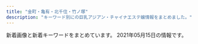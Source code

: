 ```yaml
---
title: "金町・亀有・北千住・竹ノ塚"
description: "キーワード別にの巨乳アジアン・チャイナエステ嬢情報をまとめました。"
---
```


新着画像と新着キーワードをまとめています。
2021年05月15日の情報です。

<DmmAffiliateIns />
<KeywordTable
  shops={
    [
    {
        "station": "JR\u91d1\u753a\u99c5\u5317\u53e3",
        "img_links": [
            "http://spring.est888.com/css/nav/nav-006.png",
            "http://spring.est888.com/css/staff/staff010.png",
            "http://spring.est888.com/css/staff/staff0005-b.png",
            "http://spring.est888.com/css/staff/staff012-a.png",
            "http://spring.est888.com/css/top001.png",
            "http://spring.est888.com/css/nav/nav-002.png",
            "http://spring.est888.com/css/staff/staff11-b.png",
            "http://spring.est888.com/css/staff/staff0005.png",
            "http://spring.est888.com/css/staff/staff012-b.png",
            "http://spring.est888.com/css/staff/staff14.png",
            "http://spring.est888.com/css/staff/staff14-b.png",
            "http://spring.est888.com/css/staff/staff010-a.png",
            "http://spring.est888.com/css/staff/staff004-b.png",
            "http://spring.est888.com/css/staff/staff0005-a.png",
            "http://spring.est888.com/css/staff/staff001-b.png",
            "http://spring.est888.com/css/staff/staff001-a.png",
            "http://spring.est888.com/css/staff/staff13.png",
            "http://spring.est888.com/css/nav/nav-003.png",
            "http://spring.est888.com/css/staff/staff17-b.png",
            "http://spring.est888.com/css/staff/staff001.png",
            "http://spring.est888.com/css/staff/staff14-a.png",
            "http://spring.est888.com/css/nav/nav-001.png",
            "http://spring.est888.com/css/staff/staff004.png",
            "http://spring.est888.com/css/staff/staff11-a.png",
            "http://spring.est888.com/css/staff/staff11.png",
            "http://spring.est888.com/css/staff/staff16-b.png",
            "http://spring.est888.com/css/staff/staff17.png",
            "http://spring.est888.com/css/staff/staff13-a.png",
            "http://spring.est888.com/css/staff/staff004-a.png",
            "http://spring.est888.com/css/nav/nav-005.png",
            "http://spring.est888.com/css/nav/nav-004.png",
            "http://spring.est888.com/css/tel.png",
            "http://spring.est888.com/css/top0000000003.jpg",
            "http://spring.est888.com/css/staff/staff16.png",
            "http://spring.est888.com/css/staff/staff012.png",
            "http://spring.est888.com/css/staff/staff16-a.png",
            "http://spring.est888.com/css/staff/staff0010-b.png",
            "http://spring.est888.com/css/staff/staff17-a.png"
        ],
        "keywords": {
            "D": 3,
            "85": 2,
            "84": 1,
            "C": 3,
            "E": 1,
            "91": 1,
            "90": 5,
            "89": 1
        },
        "url": "http://spring.est888.com/",
        "name": "Spring \uff5e\u30b9\u30d7\u30ea\u30f3\u30b0\uff5e"
    },
    {
        "station": "\u7dbe\u702c\u99c5\u897f\u53e3",
        "keywords": {},
        "img_links": [
            "http://e-luxury.work/img/kayo2.jpg",
            "http://e-luxury.work/img/mina1.jpg",
            "http://e-luxury.work/images/3.jpg",
            "http://e-luxury.work/img/kayo1.jpg",
            "http://e-luxury.work/images/b1.jpg",
            "http://e-luxury.work/images/4.jpg",
            "http://e-luxury.work/images/1.jpg",
            "http://e-luxury.work/images/sys.jpg",
            "http://e-luxury.work/img/momoka1.jpg",
            "http://e-luxury.work/images/int2.jpg",
            "http://e-luxury.work/images/2.jpg",
            "http://e-luxury.work/images/head.jpg",
            "http://e-luxury.work/images/ta.jpg",
            "http://e-luxury.work/images/staff_t.jpg",
            "http://e-luxury.work/img/yuki1.jpg",
            "http://e-luxury.work/images/7.jpg",
            "http://e-luxury.work/images/interior_t.jpg",
            "http://e-luxury.work/images/tt.jpg",
            "http://e-luxury.work/images/int1.jpg",
            "http://e-luxury.work/images/mobile.jpg",
            "http://e-luxury.work/images/news.jpg",
            "http://e-luxury.work/images/5.jpg",
            "http://e-luxury.work/img/mimi1.jpg",
            "http://e-luxury.work/img/eri1.jpg",
            "http://e-luxury.work/images/6.jpg",
            "http://e-luxury.work/images/tel.jpg",
            "http://e-luxury.work/img/minami1.jpg"
        ],
        "url": "http://e-luxury.work/",
        "name": "Angel"
    },
    {
        "url": "http://massage-esthe.red/",
        "keywords": {
            "86": 32,
            "D": 20,
            "C": 2
        },
        "station": "JR\u4e80\u6709\u99c5\u5317\u53e3",
        "img_links": [
            "http://massage-esthe.red/images/staff_images/sta3.jpg",
            "http://massage-esthe.red/images/an_3_01.jpg",
            "http://massage-esthe.red/images/an_2_02.jpg",
            "http://massage-esthe.red/images/line.jpg",
            "http://massage-esthe.red/images/r4.jpg",
            "http://massage-esthe.red/images/index-2.jpg",
            "http://massage-esthe.red/images/an_1_01.jpg",
            "http://massage-esthe.red/images/r7.jpg",
            "http://massage-esthe.red/images/r3.jpg",
            "http://massage-esthe.red/images/staff_images/sta6.jpg",
            "http://massage-esthe.red/images/r6.jpg",
            "http://massage-esthe.red/images/slider/slide2.png",
            "http://massage-esthe.red/images/an_5_01.jpg",
            "http://massage-esthe.red/images/slider/slide1s.png",
            "http://massage-esthe.red/images/slider/slide4.png",
            "http://massage-esthe.red/images/qr.jpg",
            "http://massage-esthe.red/images/no.png",
            "http://massage-esthe.red/images/an_6_01.jpg",
            "http://massage-esthe.red/images/fbb.jpg",
            "http://massage-esthe.red/images/e.jpg",
            "http://massage-esthe.red/images/r5.jpg",
            "http://massage-esthe.red/images/slider/slide5.png",
            "http://massage-esthe.red/images/staff_images/sta5.jpg",
            "http://massage-esthe.red/images/staff_images/st4.jpg",
            "http://massage-esthe.red/images/staff_images/sl.png",
            "http://massage-esthe.red/images/slider/slide5s.png",
            "http://massage-esthe.red/images/an_4_01.jpg",
            "http://massage-esthe.red/images/slider/slide4s.png",
            "http://massage-esthe.red/images/staff_images/st5.jpg",
            "http://massage-esthe.red/images/staff_images/sta1.jpg",
            "http://massage-esthe.red/images/slider/slide2s.png",
            "http://massage-esthe.red/images/slider/slide3s.png",
            "http://massage-esthe.red/images/staff_images/sta9.jpg",
            "http://massage-esthe.red/images/an_4_02.jpg",
            "http://massage-esthe.red/images/staff_images/st1.jpg",
            "http://massage-esthe.red/images/staff_images/st9.jpg",
            "http://massage-esthe.red/images/staff_images/st3.jpg",
            "http://massage-esthe.red/images/staff_images/st2.jpg",
            "http://massage-esthe.red/images/staff_images/st7.jpg",
            "http://massage-esthe.red/images/slider/slide1.png",
            "http://massage-esthe.red/images/staff_images/sta2.jpg",
            "http://massage-esthe.red/images/r2.jpg",
            "http://massage-esthe.red/images/staff_images/st6.jpg",
            "http://massage-esthe.red/images/an_1_02.jpg",
            "http://massage-esthe.red/images/slider/slide3.png",
            "http://massage-esthe.red/images/index-1.jpg",
            "http://massage-esthe.red/images/staff_images/sta4.jpg",
            "http://massage-esthe.red/images/line1.jpg",
            "http://massage-esthe.red/images/an_6_02.jpg",
            "http://massage-esthe.red/images/an_5_02.jpg",
            "http://massage-esthe.red/images/staff_images/sta7.jpg",
            "http://massage-esthe.red/images/an_2_01.jpg",
            "http://massage-esthe.red/images/an_3_02.jpg"
        ],
        "name": "BODY RESORT"
    },
    {
        "station": "\u7dbe\u702c\u99c5\u6771\u53e3",
        "img_links": [
            "http://youfirstesthe.com/upload/girl/img03/img1_0016.jpg",
            "http://youfirstesthe.com/upload/girl/img03/img2_0028.jpg",
            "http://youfirstesthe.com/upload/girl/img03/img1_0028.jpg",
            "http://youfirstesthe.com/upload/girl/img02/img1_0029.jpg",
            "http://youfirstesthe.com/upload/girl/img03/img1_0026.jpg",
            "http://youfirstesthe.com/upload/girl/img03/img4_0008.jpg",
            "http://youfirstesthe.com/upload/girl/img03/img3_0003.jpg",
            "http://youfirstesthe.com/upload/girl/img03/img1_0004.jpg",
            "http://youfirstesthe.com/images/common/tel.png",
            "http://youfirstesthe.com/images/top/pickup_box.png",
            "http://youfirstesthe.com/upload/girl/img02/img1_0028.jpg",
            "http://youfirstesthe.com/upload/girl/img03/img3_0008.jpg",
            "http://youfirstesthe.com/upload/girl/img03/img2_0007.jpg",
            "http://youfirstesthe.com/upload/board/img_1555924960.jpg",
            "http://youfirstesthe.com/upload/girl/img02/img1_0003.jpg",
            "http://youfirstesthe.com/upload/girl/img03/img2_0020.jpg",
            "http://youfirstesthe.com/upload/girl/img03/img2_0019.jpg",
            "http://youfirstesthe.com/upload/girl/img03/img1_0014.jpg",
            "http://youfirstesthe.com/upload/girl/img02/img1_0027.jpg",
            "http://youfirstesthe.com/upload/girl/img03/img2_0014.jpg",
            "http://youfirstesthe.com/upload/girl/img03/img2_0029.jpg",
            "http://youfirstesthe.com/upload/girl/img02/img1_0014.jpg",
            "http://youfirstesthe.com/upload/board/img_1601452249.jpg",
            "http://youfirstesthe.com/upload/girl/img03/img1_0003.jpg",
            "http://youfirstesthe.com/upload/girl/img03/img2_0008.jpg",
            "http://youfirstesthe.com/images/common/main_txt_corona.jpg",
            "http://youfirstesthe.com/upload/girl/img03/img1_0029.jpg",
            "http://youfirstesthe.com/upload/girl/img02/img1_0004.jpg",
            "http://youfirstesthe.com/upload/girl/img02/img1_0021.jpg",
            "http://youfirstesthe.com/upload/girl/img02/img1_0020.jpg",
            "http://youfirstesthe.com/upload/girl/img03/img1_0008.jpg",
            "http://youfirstesthe.com/images/top/ranking02.png",
            "http://youfirstesthe.com/upload/girl/img03/img1_0019.jpg",
            "http://youfirstesthe.com/upload/girl/img02/img1_0007.jpg",
            "http://youfirstesthe.com/images/top/ranking01.png",
            "http://youfirstesthe.com/upload/board/img_1616074420.jpg",
            "http://youfirstesthe.com/images/top/ranking03.png",
            "http://youfirstesthe.com/upload/girl/img02/img1_0016.jpg",
            "http://youfirstesthe.com/upload/girl/img03/img1_0020.jpg",
            "http://youfirstesthe.com/upload/girl/img03/img1_0027.jpg",
            "http://youfirstesthe.com/upload/girl/img03/img2_0016.jpg",
            "http://youfirstesthe.com/upload/girl/img02/img1_0015.jpg",
            "http://youfirstesthe.com/upload/girl/img02/img1_0026.jpg",
            "http://youfirstesthe.com/upload/girl/img02/img1_0008.jpg",
            "http://youfirstesthe.com/upload/board/img_1558501433.jpg",
            "http://youfirstesthe.com/upload/girl/img03/img1_0015.jpg",
            "http://youfirstesthe.com/upload/girl/img03/img3_0020.jpg",
            "http://youfirstesthe.com/upload/girl/img03/img1_0021.jpg",
            "http://youfirstesthe.com/upload/girl/img03/img1_0007.jpg",
            "http://youfirstesthe.com/upload/girl/img03/img5_0008.jpg",
            "http://youfirstesthe.com/upload/girl/img02/img1_0019.jpg",
            "http://youfirstesthe.com/upload/board/img_1616074473.jpg",
            "http://youfirstesthe.com/images/top/news.png",
            "http://youfirstesthe.com/upload/board/img_1600470945.jpg",
            "http://youfirstesthe.com/upload/girl/img03/img2_0003.jpg",
            "http://youfirstesthe.com/upload/girl/img03/img3_0007.jpg",
            "http://youfirstesthe.com/upload/girl/img03/img4_0007.jpg",
            "http://youfirstesthe.com/images/top/list_btn.png"
        ],
        "url": "http://youfirstesthe.com/",
        "name": "You First*\u30e6\u30fc\u30d5\u30a1\u30fc\u30b9\u30c8",
        "keywords": {
            "\u30bb\u30af\u30b7\u30fc": 4,
            "G": 5
        }
    },
    {
        "url": "http://kokoroan.jps.cm/",
        "keywords": {
            "D": 3,
            "87": 1,
            "C": 11,
            "86": 2
        },
        "station": "\u7af9\u30ce\u585a\u99c5\u6771\u53e3",
        "img_links": [
            "http://kokoroan.jps.cm/photos/sites/31/2021/04/2021041913212424.jpg",
            "http://kokoroan.jps.cm/images/mobile.jpg",
            "http://kokoroan.jps.cm/images/ser1.jpg",
            "http://kokoroan.jps.cm/images/top.jpg",
            "http://kokoroan.jps.cm/images/end.jpg",
            "http://kokoroan.jps.cm/images/room1.jpg",
            "http://kokoroan.jps.cm/images/service_line.jpg",
            "http://kokoroan.jps.cm/images/girl-z2.jpg",
            "http://kokoroan.jps.cm/images/mobile2.jpg",
            "http://kokoroan.jps.cm/photos/sites/31/2021/03/2021032515025450.jpg",
            "http://kokoroan.jps.cm/images/ser2.jpg",
            "http://kokoroan.jps.cm/images/ser3.jpg",
            "http://kokoroan.jps.cm/images/girl-z1.jpg",
            "http://kokoroan.jps.cm/images/room3.jpg",
            "http://kokoroan.jps.cm/images/staff_line.jpg",
            "http://kokoroan.jps.cm/photos/sites/31/2021/03/2021032316410890.jpg",
            "http://kokoroan.jps.cm/photos/sites/31/2021/03/2021032316250291.jpg",
            "http://kokoroan.jps.cm/images/room2.jpg",
            "http://kokoroan.jps.cm/images/room4.jpg",
            "http://kokoroan.jps.cm/images/ser5.jpg",
            "http://kokoroan.jps.cm/photos/sites/31/2021/04/2021041913212572.jpg",
            "http://kokoroan.jps.cm/images/ser4.jpg",
            "http://kokoroan.jps.cm/images/bj3.jpg",
            "http://kokoroan.jps.cm/photos/sites/31/2021/03/2021032515024847.jpg"
        ],
        "name": "\u5922\u306e\u5bb6"
    },
    {
        "name": "Spring-\u30b9\u30d7\u30ea\u30f3\u30b0-",
        "station": "\u7dbe\u702c\u99c5\u897f\u53e3",
        "keywords": {
            "E": 2,
            "G": 1,
            "89": 1,
            "84": 1,
            "90": 3,
            "85": 3,
            "91": 1,
            "C": 4
        },
        "url": "http://spring02.est888.com/",
        "img_links": [
            "http://spring02.est888.com/css/tel.png",
            "http://spring02.est888.com/css/staff/staff09-a.png",
            "http://spring02.est888.com/css/staff/staff09.png",
            "http://spring02.est888.com/css/staff/staff04-a.png",
            "http://spring02.est888.com/css/staff/staff010.png",
            "http://spring02.est888.com/css/staff/staff12.png",
            "http://spring02.est888.com/css/staff/staff003-b.png",
            "http://spring02.est888.com/css/nav/nav-004.png",
            "http://spring02.est888.com/css/staff/staff11.png",
            "http://spring02.est888.com/css/staff/staff005-a.png",
            "http://spring02.est888.com/css/staff/staff01.png",
            "http://spring02.est888.com/css/staff/staff03.png",
            "http://spring02.est888.com/css/staff/staff008-b.png",
            "http://spring02.est888.com/css/staff/staff11-a.png",
            "http://spring02.est888.com/css/nav/nav-006.png",
            "http://spring02.est888.com/css/staff/staff005-b.png",
            "http://spring02.est888.com/css/staff/staff01-b.png",
            "http://spring02.est888.com/css/nav/nav-001.png",
            "http://spring02.est888.com/css/staff/staff12-a.png",
            "http://spring02.est888.com/css/top01.png",
            "http://spring02.est888.com/css/staff/staff010-b.png",
            "http://spring02.est888.com/css/staff/staff04-b.png",
            "http://spring02.est888.com/css/nav/nav-005.png",
            "http://spring02.est888.com/css/staff/staff005.png",
            "http://spring02.est888.com/css/staff/staff04.png",
            "http://spring02.est888.com/css/staff/staff01-a.png",
            "http://spring02.est888.com/css/staff/staff09-b.png",
            "http://spring02.est888.com/css/top04.png",
            "http://spring02.est888.com/css/staff/staff010-a.png",
            "http://spring02.est888.com/css/nav/nav-003.png",
            "http://spring02.est888.com/css/staff/staff03-a.png",
            "http://spring02.est888.com/css/nav/nav-002.png",
            "http://spring02.est888.com/css/staff/staff12-b.png",
            "http://spring02.est888.com/css/staff/staff11-b.png",
            "http://spring02.est888.com/css/top003.png",
            "http://spring02.est888.com/css/top02-left.png",
            "http://spring02.est888.com/css/staff/staff0008.png",
            "http://spring02.est888.com/css/osusume01.png"
        ]
    },
    {
        "url": "https://heart-peace.business.site/",
        "img_links": [],
        "station": "\u7dbe\u702c\u99c5",
        "keywords": {},
        "name": "heart Peace \uff5e\u30cf\u30fc\u30c8\u30d4\u30fc\u30b9\uff5e"
    },
    {
        "keywords": {},
        "name": "Amor-\u30a2\u30e2\u30fc\u30eb-",
        "url": "http://relax-esthe.tokyo/",
        "img_links": [
            "http://relax-esthe.tokyo/css/m-top-right03.jpg",
            "http://relax-esthe.tokyo/images/call.png",
            "http://relax-esthe.tokyo/css/staff/staff03.png",
            "http://relax-esthe.tokyo/css/staff/staff05.png",
            "http://relax-esthe.tokyo/css/top-left01.jpg",
            "http://relax-esthe.tokyo/css/m-yejiao.jpg",
            "http://relax-esthe.tokyo/css/staff/staff01.png",
            "http://relax-esthe.tokyo/css/m-top-right02.jpg",
            "http://relax-esthe.tokyo/css/staff/staff06.png",
            "http://relax-esthe.tokyo/css/staff/staff08.png",
            "http://relax-esthe.tokyo/css/staff/staff02.png",
            "http://relax-esthe.tokyo/css/staff/staff09.png",
            "http://relax-esthe.tokyo/css/m-top-right01.jpg",
            "http://relax-esthe.tokyo/css/m-left.jpg",
            "http://relax-esthe.tokyo/css/staff/staff0n.png",
            "http://relax-esthe.tokyo/css/staff/staff07.png",
            "http://relax-esthe.tokyo/css/m-top02.jpg",
            "http://relax-esthe.tokyo/css/m-right.jpg",
            "http://relax-esthe.tokyo/css/m-head1.jpg",
            "http://relax-esthe.tokyo/css/m-top-right04.jpg"
        ],
        "station": "\u6885\u5cf6\u99c5"
    },
    {
        "img_links": [],
        "url": "http://www.hi-msg.com/tulip/",
        "name": "Tulip\uff5e\u30c1\u30e5\u30fc\u30ea\u30c3\u30d7",
        "station": "JR\u5357\u5343\u4f4f\u99c5\u5357\u53e3",
        "keywords": {}
    },
    {
        "name": "\u82b1\u306e\u604b",
        "station": "\u7dbe\u702c\u99c5\u6771\u53e3",
        "keywords": {},
        "url": "http://bananokoi.ies.bz/",
        "img_links": []
    },
    {
        "keywords": {},
        "url": "http://sumirety.xyz/",
        "name": "\u5fc3",
        "station": "\u6885\u5cf6\u99c5",
        "img_links": []
    },
    {
        "name": "\u4eba\u9b5a\u59eb",
        "keywords": {
            "84": 1,
            "D": 5,
            "C": 2
        },
        "station": "\u7dbe\u702c\u99c5\u6771\u53e3",
        "url": "http://ningyo-hime.com/",
        "img_links": [
            "http://ningyo-hime.com/staffPhoto/s20200707192550.jpg",
            "http://ningyo-hime.com/staffPhoto/b20201212104914.jpg",
            "http://ningyo-hime.com/staffPhoto/s20200626161755.jpg",
            "http://ningyo-hime.com/staffPhoto/s20201230174356.jpg",
            "http://ningyo-hime.com/images/mobile.jpg",
            "http://ningyo-hime.com/staffPhoto/s20191003141511.jpg",
            "http://ningyo-hime.com/staffPhoto/s20200905132814.jpg",
            "http://ningyo-hime.com/staffPhoto/b20200905132814.jpg",
            "http://ningyo-hime.com/staffPhoto/s20201212104914.jpg",
            "http://ningyo-hime.com/uploadfiles/Image/campaignNingyoHimeCom.jpg",
            "http://ningyo-hime.com/staffPhoto/s20200630134438.jpg",
            "http://ningyo-hime.com/staffPhoto/s20201212112712.jpg",
            "http://ningyo-hime.com/images/returnBtn.png",
            "http://ningyo-hime.com/staffPhoto/b20201101082513.jpg",
            "http://ningyo-hime.com/staffPhoto/b20200630134438.jpg",
            "http://ningyo-hime.com/staffPhoto/b20200626161755.jpg",
            "http://ningyo-hime.com/images/gallery1.png",
            "http://ningyo-hime.com/js/sliderLine/slide_prev.png",
            "http://ningyo-hime.com/js/sliderLine/slide_next.png",
            "http://ningyo-hime.com/staffPhoto/b20191003141511.jpg",
            "http://ningyo-hime.com/images/slider1/01.jpg",
            "http://ningyo-hime.com/images/slider1/03.jpg",
            "http://ningyo-hime.com/staffPhoto/b20201230174356.jpg",
            "http://ningyo-hime.com/staffPhoto/s20201101082513.jpg",
            "http://ningyo-hime.com/staffPhoto/b20200707192550.jpg",
            "http://ningyo-hime.com/staffPhoto/b20201212112712.jpg"
        ]
    },
    {
        "img_links": [
            "http://esthe-aroma.xyz/images/staff.png",
            "http://esthe-aroma.xyz/images/info.png",
            "http://esthe-aroma.xyz/images/cg02.jpg",
            "http://esthe-aroma.xyz/images/friend.png",
            "http://esthe-aroma.xyz/images/blog_002.png",
            "http://esthe-aroma.xyz/images/cg01.jpg",
            "http://esthe-aroma.xyz/images/header3.png",
            "http://esthe-aroma.xyz/images/main1.jpg",
            "http://esthe-aroma.xyz/images/main-sp.jpg",
            "http://esthe-aroma.xyz/images/link.png",
            "http://esthe-aroma.xyz/images/home_002.png",
            "http://esthe-aroma.xyz/images/clear.png",
            "http://esthe-aroma.xyz/images/acc.jpg",
            "http://esthe-aroma.xyz/images/acc1.jpg",
            "http://esthe-aroma.xyz/images/home.png",
            "http://esthe-aroma.xyz/images/gallery.png",
            "http://esthe-aroma.xyz/images/esthe3.jpg",
            "http://esthe-aroma.xyz/images/esthe1.jpg",
            "http://esthe-aroma.xyz/images/esthe2.jpg"
        ],
        "url": "http://esthe-aroma.xyz/",
        "name": "\u5927\u5bb6\u65cf",
        "keywords": {
            "86": 3,
            "87": 3
        },
        "station": "\u7af9\u30ce\u585a\u99c5\u6771\u53e3"
    },
    {
        "name": "\u7f8e\u5802",
        "station": "JR\u5317\u5343\u4f4f\u99c5\u6771\u53e3",
        "img_links": [
            "http://aroma-heal.com/img/add.jpg",
            "http://aroma-heal.com/img/paypay.png",
            "http://aroma-heal.com/staff/yuki/01.jpg",
            "http://aroma-heal.com/img/tel.jpg",
            "http://aroma-heal.com/img/t-o.jpg",
            "http://aroma-heal.com/img/t-t.jpg",
            "http://aroma-heal.com/img/tit.jpg",
            "http://aroma-heal.com/img/sysetc.png",
            "http://aroma-heal.com/img/sys3.png",
            "http://aroma-heal.com/img/sys1.png",
            "http://aroma-heal.com/img/adrs.jpg",
            "http://aroma-heal.com/img/botton.jpg",
            "http://aroma-heal.com/img/cam.jpg",
            "http://aroma-heal.com/img/pic.jpg",
            "http://aroma-heal.com/staff/mimi/01.jpg",
            "http://aroma-heal.com/img/t-s.jpg",
            "http://aroma-heal.com/img/sys2.png",
            "http://aroma-heal.com/img/pc.jpg",
            "http://aroma-heal.com/img/t-a.jpg",
            "http://aroma-heal.com/img/info.jpg",
            "http://aroma-heal.com/img/t-r.jpg",
            "http://aroma-heal.com/staff/aoi/01.jpg",
            "http://aroma-heal.com/img/sys4.png"
        ],
        "keywords": {},
        "url": "http://aroma-heal.com/"
    },
    {
        "station": "\u5317\u5343\u4f4f\u99c5\u6771\u53e3",
        "name": "\u6cc9\u30fb\u3044\u305a\u307f",
        "img_links": [
            "https://moon-love.info/images/noImg.jpg",
            "https://moon-love.info/staffPhoto/s20200711151214.jpg",
            "https://moon-love.info/images/slider1/02.jpg",
            "https://moon-love.info/images/gallery1.png",
            "https://moon-love.info/staffPhoto/b20200711151214.jpg",
            "https://moon-love.info/uploadfiles/images/campaignIyasiHealCom.jpg",
            "https://moon-love.info/uploadfiles/Image/image.png",
            "https://moon-love.info/images/returnBtn.png",
            "https://moon-love.info/staffPhoto/b20200527170611.jpg",
            "https://moon-love.info/js/sliderLine/slide_next.png",
            "https://moon-love.info/js/sliderLine/slide_prev.png",
            "https://moon-love.info/images/mobile.jpg",
            "https://moon-love.info/images/slider1/03.jpg",
            "https://moon-love.info/images/slider1/01.jpg",
            "https://moon-love.info/staffPhoto/s20200527170611.jpg"
        ],
        "keywords": {
            "D": 1,
            "E": 2
        },
        "url": "https://moon-love.info/"
    },
    {
        "img_links": [
            "http://www.maria0228.com/img/danni.jpg",
            "http://www.maria0228.com/img/5.jpg",
            "http://www.maria0228.com/img/3.jpg",
            "http://www.maria0228.com/img/nana.jpg",
            "http://www.maria0228.com/img/yuri.jpg",
            "http://www.maria0228.com/img/erika.jpg",
            "http://www.maria0228.com/img/ayumi.jpg",
            "http://www.maria0228.com/img/4.jpg",
            "http://www.maria0228.com/img/aya.jpg",
            "http://www.maria0228.com/img/mina.jpg",
            "http://www.maria0228.com/img/2.jpg",
            "http://www.maria0228.com/img/6.jpg",
            "http://www.maria0228.com/img/1.jpg",
            "http://www.maria0228.com/img/7.jpg"
        ],
        "name": "\u7652\u3057\u306e\u5bb6",
        "url": "http://www.maria0228.com/",
        "keywords": {},
        "station": "JR\u4e80\u6709\u99c5\u5317\u53e3"
    },
    {
        "station": "\u7dbe\u702c\u99c5\u6771\u53e3",
        "url": "http://ayase-ai.jpest.net/",
        "img_links": [
            "http://ayase-ai.jpest.net/uploads//sites/33/2020/12/re.jpg",
            "http://ayase-ai.jpest.net/uploads//sites/33/2020/12/r4-1.png",
            "http://ayase-ai.jpest.net/uploads//sites/33/2020/11/g1-225x300.jpg",
            "http://ayase-ai.jpest.net/uploads//sites/33/2020/11/g6.jpg",
            "http://ayase-ai.jpest.net/uploads//sites/33/2020/12/ss.png",
            "http://ayase-ai.jpest.net/uploads//sites/33/2021/01/g1.jpg",
            "http://ayase-ai.jpest.net/uploads//sites/33/2021/04/g1-225x300.jpg",
            "http://ayase-ai.jpest.net/uploads//sites/33/2020/12/main_top-1.png",
            "http://ayase-ai.jpest.net/uploads//sites/33/2020/12/ma01-1.jpg",
            "http://ayase-ai.jpest.net/uploads//sites/33/2020/12/main_bottom.png",
            "http://ayase-ai.jpest.net/uploads//sites/33/2021/04/g1.jpg",
            "http://ayase-ai.jpest.net/uploads//sites/33/2020/11/g5-225x300.jpg",
            "http://ayase-ai.jpest.net/uploads//sites/33/2020/11/g6-225x300.jpg",
            "http://ayase-ai.jpest.net/uploads//sites/33/2020/12/r2-1.png",
            "http://ayase-ai.jpest.net/uploads//sites/33/2020/11/g5.jpg",
            "http://ayase-ai.jpest.net/uploads//sites/33/2020/12/main_bottom-1.png",
            "http://ayase-ai.jpest.net/uploads//sites/33/2021/01/g1-225x300.jpg",
            "http://ayase-ai.jpest.net/uploads//sites/33/2020/11/g3-225x300.jpg",
            "http://ayase-ai.jpest.net/uploads//sites/33/2020/11/g1.jpg",
            "http://ayase-ai.jpest.net/uploads//sites/33/2020/11/g4-225x300.jpg",
            "http://ayase-ai.jpest.net/uploads//sites/33/2020/12/r1.png",
            "http://ayase-ai.jpest.net/uploads//sites/33/2020/12/mobile-1.jpg",
            "http://ayase-ai.jpest.net/uploads//sites/33/2020/11/g2-225x300.jpg",
            "http://ayase-ai.jpest.net/uploads//sites/33/2020/11/g3.jpg",
            "http://ayase-ai.jpest.net/uploads//sites/33/2020/12/main_top.png",
            "http://ayase-ai.jpest.net/uploads//sites/33/2020/11/m-top02-1.jpg",
            "http://ayase-ai.jpest.net/uploads//sites/33/2020/12/shishu-2.png",
            "http://ayase-ai.jpest.net/uploads//sites/33/2020/11/g4.jpg",
            "http://ayase-ai.jpest.net/uploads//sites/33/2020/11/g2.jpg",
            "http://ayase-ai.jpest.net/uploads//sites/33/2020/12/r3-1.png"
        ],
        "keywords": {},
        "name": "\u611b"
    },
    {
        "keywords": {
            "D": 6,
            "90": 2,
            "87": 2,
            "88": 2,
            "83": 4,
            "E": 4
        },
        "img_links": [
            "https://arzt-spa.iest.info/photos/sites/8/2021/04/202104290958056.jpg",
            "https://arzt-spa.iest.info/images/bjs3.jpg",
            "http://foryou2.a1.ies.bz/upload/sites/8/2021/04/2021042909585676.jpg",
            "https://arzt-spa.iest.info/images/acc6.jpg",
            "https://arzt-spa.iest.info/photos/sites/8/2021/05/2021051108134676.jpg",
            "http://foryou2.a1.ies.bz/upload/sites/8/2021/05/2021051108134676.jpg",
            "https://arzt-spa.iest.info/images/acc5.jpg",
            "https://arzt-spa.iest.info/images/pick.jpg",
            "https://arzt-spa.iest.info/images/end.jpg",
            "https://arzt-spa.iest.info/images/staff0.jpg",
            "https://arzt-spa.iest.info/images/acc4.jpg",
            "https://arzt-spa.iest.info/photos/sites/8/2021/05/2021051201384049.jpg",
            "http://foryou2.a1.ies.bz/upload/sites/8/2021/04/202104290958056.jpg",
            "https://arzt-spa.iest.info/photos/sites/8/2021/05/2021051108091387.jpg",
            "https://arzt-spa.iest.info/images/mobile.jpg",
            "https://arzt-spa.iest.info/images/line1.jpg",
            "https://arzt-spa.iest.info/photos/sites/8/2021/04/2021042909585676.jpg",
            "https://arzt-spa.iest.info/images/acc1.jpg",
            "https://arzt-spa.iest.info/images/girl_bt.jpg",
            "https://arzt-spa.iest.info/images/acc3.jpg",
            "https://arzt-spa.iest.info/images/link_line.jpg",
            "https://arzt-spa.iest.info/images/top.jpg",
            "https://arzt-spa.iest.info/images/acc2.jpg",
            "http://foryou2.a1.ies.bz/upload/sites/8/2021/05/2021051108091387.jpg",
            "http://foryou2.a1.ies.bz/upload/sites/8/2021/05/2021051201384049.jpg",
            "https://arzt-spa.iest.info/images/staff_line.jpg",
            "https://arzt-spa.iest.info/images/news.jpg"
        ],
        "station": "JR\u4e80\u6709\u99c5\u5357\u53e3",
        "url": "https://arzt-spa.iest.info/",
        "name": "Arzt spa\u30fb\u30a2\u30eb\u30c4\u30b9\u30d1"
    },
    {
        "url": "http://www.yurikago-massage.work/",
        "img_links": [
            "http://www.yurikago-massage.work/img/fla-1.jpg",
            "http://www.yurikago-massage.work/img/sta7.jpg",
            "http://www.yurikago-massage.work/img/sta6.jpg",
            "http://www.yurikago-massage.work/img/nos.jpg",
            "http://www.yurikago-massage.work/img/st09.jpg",
            "http://www.yurikago-massage.work/img/st7.jpg",
            "http://www.yurikago-massage.work/img/st13.jpg",
            "http://www.yurikago-massage.work/img/botton.jpg",
            "http://www.yurikago-massage.work/img/sta10.jpg",
            "http://www.yurikago-massage.work/img/sta11.jpg",
            "http://www.yurikago-massage.work/img/st6.jpg",
            "http://www.yurikago-massage.work/img/sta13.jpg",
            "http://www.yurikago-massage.work/img/st9.jpg",
            "http://www.yurikago-massage.work/img/fla-2.jpg",
            "http://www.yurikago-massage.work/img/sta8.jpg",
            "http://www.yurikago-massage.work/img/mo.png",
            "http://www.yurikago-massage.work/img/st11.jpg",
            "http://www.yurikago-massage.work/img/st8.jpg",
            "http://www.yurikago-massage.work/img/sta9.jpg",
            "http://www.yurikago-massage.work/img/st10.jpg",
            "http://www.yurikago-massage.work/img/sta12.jpg",
            "http://www.yurikago-massage.work/img/st12.jpg"
        ],
        "station": "JR\u91d1\u753a\u99c5\u5317\u53e3",
        "name": "\u3086\u308a\u304b\u3054",
        "keywords": {
            "F": 4,
            "86": 6,
            "88": 4,
            "85": 8,
            "C": 15,
            "87": 4,
            "D": 14,
            "E": 4
        }
    },
    {
        "station": "JR\u91d1\u753a\u99c5\u5317\u53e3",
        "url": "https://lush.jpn.vin/",
        "img_links": [
            "https://lush.jpn.vin/photos/sites/6/2021/02/2021021804400223.jpg",
            "https://lush.jpn.vin/images/tit_pick.jpg",
            "https://lush.jpn.vin/photos/sites/6/2020/12/2020121402091934.jpg",
            "https://lush.jpn.vin/images/tit_staff.jpg",
            "https://lush.jpn.vin/images/room4.jpg",
            "https://lush.jpn.vin/photos/sites/6/2020/12/2020121402082025.jpg",
            "https://lush.jpn.vin/images/top.png",
            "https://lush.jpn.vin/images/side_mobile.png",
            "https://lush.jpn.vin/images/rb.png",
            "https://lush.jpn.vin/photos/sites/6/2020/12/2020121402072787.jpg",
            "https://lush.jpn.vin/images/room3.jpg",
            "https://lush.jpn.vin/photos/sites/6/2020/12/202012140206371.jpg",
            "https://lush.jpn.vin/images/tit_news.png",
            "https://lush.jpn.vin/images/border-bottom.png",
            "https://lush.jpn.vin/images/end.jpg",
            "https://lush.jpn.vin/images/lb.png",
            "https://lush.jpn.vin/images/room1.jpg",
            "https://lush.jpn.vin/photos/sites/6/2021/01/2021011906135643.jpg",
            "https://lush.jpn.vin/images/girl.png",
            "https://lush.jpn.vin/images/room2.jpg",
            "https://lush.jpn.vin/photos/sites/6/2021/01/2021012905303514.jpg",
            "https://lush.jpn.vin/images/bg_comend.jpg"
        ],
        "keywords": {
            "89": 8,
            "86": 16,
            "88": 8,
            "90": 8,
            "C": 14,
            "85": 8,
            "D": 24,
            "87": 8
        },
        "name": "\u30e9\u30c3\u30b7\u30e5"
    },
    {
        "url": "http://koi.rankuens.com/",
        "name": "\u604b\u4eba\u697d\u5712",
        "station": "JR\u4e80\u6709\u99c5\u5357\u53e3",
        "keywords": {
            "87": 2,
            "89": 1,
            "E": 2,
            "86": 2,
            "D": 3
        },
        "img_links": [
            "http://koi.rankuens.com/css/staff/staff00005.jpg",
            "http://koi.rankuens.com/css/nav/nav05.jpg",
            "http://koi.rankuens.com/css/nav/nav01.jpg",
            "http://koi.rankuens.com/css/staff/staff09.jpg",
            "http://koi.rankuens.com/css/staff/staff10.jpg",
            "http://koi.rankuens.com/css/staff/staff08.jpg",
            "http://koi.rankuens.com/css/nav/nav02.jpg",
            "http://koi.rankuens.com/css/nav/nav03.jpg",
            "http://koi.rankuens.com/css/top005.jpg",
            "http://koi.rankuens.com/css/top004.jpg",
            "http://koi.rankuens.com/css/left.jpg",
            "http://koi.rankuens.com/css/staff/staff00006.jpg",
            "http://koi.rankuens.com/css/right.jpg",
            "http://koi.rankuens.com/css/top0000001.jpg",
            "http://koi.rankuens.com/css/nav/nav04.jpg",
            "http://koi.rankuens.com/css/nav/nav06.jpg",
            "http://koi.rankuens.com/css/head03.jpg"
        ]
    },
    {
        "url": "https://bright.xyz.mn/",
        "station": "JR\u4e80\u6709\u99c5\u5357\u53e3",
        "name": "Plaisir\u30fb\u30d7\u30ec\u30b8\u30fc\u30eb",
        "img_links": [
            "https://bright.xyz.mn/photos/sites/10/2020/07/2020072612030016.jpg",
            "https://bright.xyz.mn/photos/sites/10/2021/05/2021051201442456-308x411.jpg",
            "https://bright.xyz.mn/photos/sites/10/2020/01/2020010607464468.jpg",
            "https://bright.xyz.mn/images/line.png",
            "https://bright.xyz.mn/images/1.jpg",
            "https://bright.xyz.mn/photos/sites/10/2021/05/202105110749361-308x411.jpg",
            "https://bright.xyz.mn/photos/sites/10/2021/05/2021051201454182-308x411.jpg",
            "https://bright.xyz.mn/images/mobile.jpg",
            "https://bright.xyz.mn/photos/sites/10/2020/08/2020081003373131.jpg",
            "https://bright.xyz.mn/photos/sites/10/2021/05/2021051201442456.jpg",
            "https://bright.xyz.mn/images/s_pick.png",
            "https://bright.xyz.mn/images/news_bj3.jpg",
            "https://bright.xyz.mn/photos/sites/10/2021/05/202105110749361.jpg",
            "https://bright.xyz.mn/photos/sites/10/2020/08/2020081003373252.jpg",
            "https://bright.xyz.mn/images/s_therapist.jpg",
            "https://bright.xyz.mn/images/new.jpg",
            "https://bright.xyz.mn/photos/sites/10/2021/05/2021050709052156-308x411.jpg",
            "https://bright.xyz.mn/photos/sites/10/2021/05/2021051201454182.jpg",
            "https://bright.xyz.mn/images/2.jpg",
            "https://bright.xyz.mn/images/end.png",
            "https://bright.xyz.mn/images/staff_bj3.jpg",
            "https://bright.xyz.mn/photos/sites/10/2020/07/2020072611535558.jpg",
            "https://bright.xyz.mn/images/s_news.jpg",
            "https://bright.xyz.mn/photos/sites/10/2021/05/2021050709052156.jpg",
            "https://bright.xyz.mn/images/s_link.jpg",
            "https://bright.xyz.mn/images/top.png",
            "https://bright.xyz.mn/photos/sites/10/2020/07/202007261153576.jpg",
            "https://bright.xyz.mn/images/s_face.jpg"
        ],
        "keywords": {
            "86": 17,
            "H": 17,
            "D": 36,
            "92": 17,
            "88": 51,
            "85": 17,
            "87": 17,
            "E": 57,
            "G": 17
        }
    },
    {
        "station": "\u5317\u5343\u4f4f\u99c5\u897f\u53e3",
        "url": "http://bijin.este.work/",
        "name": "\u6fc0\u5b89\u7f8e\u4eba",
        "keywords": {
            "83": 1,
            "90": 4,
            "D": 1,
            "C": 1,
            "86": 1,
            "87": 1
        },
        "img_links": [
            "http://bijin.este.work/2/uploadimg/1591886646.jpg",
            "http://bijin.este.work/2/uploadimg/1597854926.jpeg",
            "http://bijin.este.work/2/uploadimg/1600148455.jpeg",
            "http://bijin.este.work/m.jpg",
            "http://bijin.este.work/int1.png",
            "http://bijin.este.work/staff_t.jpg",
            "http://bijin.este.work/2/uploadimg/1591252992.jpg",
            "http://bijin.este.work/2/uploadimg/1591253020.jpg",
            "http://bijin.este.work/sys1.jpg",
            "http://bijin.este.work/sys2.jpg",
            "http://bijin.este.work/s1.png",
            "http://bijin.este.work/2/uploadimg/1620709898.jpeg",
            "http://bijin.este.work/head.jpg",
            "http://bijin.este.work/news.jpg",
            "http://bijin.este.work/2/uploadimg/1612668130.jpeg"
        ]
    },
    {
        "name": "\u30b5\u30e9\u30f3",
        "url": "http://kenkohouse.com/",
        "keywords": {},
        "station": "JR\u4e80\u6709\u99c5\u5317\u53e3",
        "img_links": []
    },
    {
        "station": "\u897f\u65b0\u4e95\u99c5\u897f\u53e3",
        "img_links": [
            "http://rakuen.ies.fun/images/s_news.jpg",
            "http://rakuen.ies.fun/images/s_staff.png",
            "http://rakuen.ies.fun/photos/sites/40/2021/05/2021050704572499.jpg",
            "http://rakuen.ies.fun/images/info2.jpg",
            "http://rakuen.ies.fun/photos/sites/40/2021/05/2021050704572692.jpg",
            "http://rakuen.ies.fun/images/s_link.png",
            "http://rakuen.ies.fun/images/s3.jpg",
            "http://rakuen.ies.fun/images/mobile.jpg",
            "http://rakuen.ies.fun/images/room4.jpg",
            "http://rakuen.ies.fun/photos/sites/40/2021/05/2021050704572594.jpg",
            "http://rakuen.ies.fun/images/tel.jpg",
            "http://rakuen.ies.fun/images/room1.jpg",
            "http://rakuen.ies.fun/images/room3.jpg",
            "http://rakuen.ies.fun/images/info.jpg",
            "http://rakuen.ies.fun/images/room2.jpg",
            "http://rakuen.ies.fun/photos/sites/40/2021/05/2021050704572641.jpg"
        ],
        "keywords": {
            "D": 20,
            "83": 5,
            "85": 10,
            "87": 5
        },
        "url": "http://rakuen.ies.fun/",
        "name": "\u7e01"
    },
    {
        "keywords": {},
        "img_links": [],
        "url": "http://manzoku666.ests.jp/",
        "name": "\u6e80\u8db3\u5ea6666",
        "station": "JR\u4e80\u6709\u99c5\u5317\u53e3"
    },
    {
        "keywords": {},
        "station": "\u6885\u5cf6\u99c5",
        "url": "http://kenkounoie-umejima.este88.com/",
        "name": "\u5065\u5eb7\u306e\u5bb6",
        "img_links": [
            "http://kenkounoie-umejima.este88.com/gals/ai1.jpg",
            "http://kenkounoie-umejima.este88.com/images/acc1.jpg",
            "http://kenkounoie-umejima.este88.com/images/img1.jpg",
            "http://kenkounoie-umejima.este88.com/images/acc2.jpg",
            "http://kenkounoie-umejima.este88.com/images/acc5.jpg",
            "http://kenkounoie-umejima.este88.com/gals/akane1.jpg",
            "http://kenkounoie-umejima.este88.com/i/sp02.jpg",
            "http://kenkounoie-umejima.este88.com/images/img4.jpg",
            "http://kenkounoie-umejima.este88.com/gals/mimi1.jpg",
            "http://kenkounoie-umejima.este88.com/images/acc4.jpg",
            "http://kenkounoie-umejima.este88.com/gals/emi1.jpg",
            "http://kenkounoie-umejima.este88.com/images/qr.jpg",
            "http://kenkounoie-umejima.este88.com/images/img3.jpg",
            "http://kenkounoie-umejima.este88.com/gals/risa1.jpg",
            "http://kenkounoie-umejima.este88.com/gals/rika1.jpg",
            "http://kenkounoie-umejima.este88.com/images/acc3.jpg",
            "http://kenkounoie-umejima.este88.com/images/info.png",
            "http://kenkounoie-umejima.este88.com/gals/kiki1.jpg",
            "http://kenkounoie-umejima.este88.com/images/img2.jpg"
        ]
    },
    {
        "station": "JR\u4e80\u6709\u99c5\u5317\u53e3",
        "keywords": {
            "87": 6,
            "C": 12,
            "D": 10,
            "86": 4
        },
        "img_links": [
            "http://www.luckystar.esturl.com/files/005.jpg",
            "http://www.luckystar.esturl.com/img/pickup.jpg",
            "http://www.luckystar.esturl.com/files/003-03.jpg",
            "http://www.luckystar.esturl.com/img/tel.png",
            "http://www.luckystar.esturl.com/images/slider/2.jpg",
            "http://www.luckystar.esturl.com/files/003.jpg",
            "http://www.luckystar.esturl.com/files/005-03.jpg",
            "http://www.luckystar.esturl.com/files/006-02.jpg",
            "http://www.luckystar.esturl.com/img/ttl_info.png",
            "http://www.luckystar.esturl.com/files/006-03.jpg",
            "http://www.luckystar.esturl.com/files/005-02.jpg",
            "http://www.luckystar.esturl.com/files/002-03.jpg",
            "http://www.luckystar.esturl.com/img/ttl_news.png",
            "http://www.luckystar.esturl.com/images/slider/3.jpg",
            "http://www.luckystar.esturl.com/files/001-02.jpg",
            "http://www.luckystar.esturl.com/img/btn_blog.png",
            "http://www.luckystar.esturl.com/files/006.jpg",
            "http://www.luckystar.esturl.com/img/goback.jpg",
            "http://www.luckystar.esturl.com/files/002.jpg",
            "http://www.luckystar.esturl.com/files/001.jpg",
            "http://www.luckystar.esturl.com/files/001-03.jpg",
            "http://www.luckystar.esturl.com/files/003-02.jpg",
            "http://www.luckystar.esturl.com/files/002-02.jpg",
            "http://www.luckystar.esturl.com/images/slider/1.jpg"
        ],
        "url": "http://www.luckystar.esturl.com/",
        "name": "\u30e9\u30c3\u30ad\u30fc\u30b9\u30bf\u30fc"
    },
    {
        "url": "http://iris.este.work/",
        "station": "JR\u5317\u5343\u4f4f\u99c5\u6771\u53e3",
        "keywords": {
            "86": 3,
            "D": 4,
            "87": 1,
            "90": 1,
            "83": 1,
            "C": 2,
            "E": 2,
            "85": 3,
            "84": 1
        },
        "img_links": [
            "http://iris.este.work/2/uploadimg/1610606533.jpg",
            "http://iris.este.work/sys2.jpg",
            "http://iris.este.work/2/uploadimg/1597806778.jpg",
            "http://iris.este.work/news.jpg",
            "http://iris.este.work/2/uploadimg/1587527299.jpg",
            "http://iris.este.work/staff_t.jpg",
            "http://iris.este.work/2/uploadimg/1591787978.jpg",
            "http://iris.este.work/head.jpg",
            "http://iris.este.work/2/uploadimg/1587527512.jpg",
            "http://iris.este.work/2/uploadimg/1607661251.jpg",
            "http://iris.este.work/int1.png",
            "http://iris.este.work/2/uploadimg/1597642441.jpeg",
            "http://iris.este.work/2/uploadimg/1604372331.jpg",
            "http://iris.este.work/sys1.jpg",
            "http://iris.este.work/s1.png",
            "http://iris.este.work/2/uploadimg/1615527059.jpeg",
            "http://iris.este.work/2/uploadimg/1610606666.jpg"
        ],
        "name": "IRIS \uff5e\u30a2\u30a4\u30ea\u30b9\uff5e"
    },
    {
        "url": "https://anna.iest.info/",
        "name": "\u5b89\u5a1c\u30fb\u30a2\u30f3\u30ca",
        "img_links": [
            "https://anna.iest.info/images/09.jpg",
            "https://anna.iest.info/images/side_link02.png",
            "https://anna.iest.info/photos/sites/32/2020/10/2020102309073277.jpg",
            "https://anna.iest.info/photos/sites/32/2020/09/2020092310095442.jpg",
            "https://anna.iest.info/images/room2.jpg",
            "https://anna.iest.info/photos/sites/32/2020/09/2020092310104790.jpg",
            "https://anna.iest.info/images/05.jpg",
            "https://anna.iest.info/photos/sites/32/2021/03/202103090634171.jpg",
            "https://anna.iest.info/images/top.png",
            "https://anna.iest.info/photos/sites/32/2021/01/202101230226466.jpg",
            "https://anna.iest.info/photos/sites/32/2020/09/2020092310180247.jpg",
            "https://anna.iest.info/images/room1.jpg",
            "https://anna.iest.info/images/room4.jpg",
            "https://anna.iest.info/photos/sites/32/2021/04/2021040703585933.jpg",
            "https://anna.iest.info/photos/sites/32/2021/01/2021012102544587.jpg",
            "https://anna.iest.info/photos/sites/32/2021/01/2021012302265121.jpg",
            "https://anna.iest.info/images/sp_top.jpg",
            "https://anna.iest.info/photos/sites/32/2020/11/2020110204554291.jpg",
            "https://anna.iest.info/images/room3.jpg",
            "https://anna.iest.info/photos/sites/32/2020/09/2020092310053060.jpg",
            "https://anna.iest.info/photos/sites/32/2020/12/2020122407252653.jpg",
            "https://anna.iest.info/photos/sites/32/2020/09/2020092310084345.jpg",
            "https://anna.iest.info/photos/sites/32/2020/09/2020092404431618.jpg",
            "https://anna.iest.info/photos/sites/32/2020/09/2020092310230663.jpg",
            "https://anna.iest.info/images/side_link03.png",
            "https://anna.iest.info/photos/sites/32/2021/01/2021012102543828.jpg",
            "https://anna.iest.info/photos/sites/32/2021/03/2021030906341691.jpg",
            "https://anna.iest.info/photos/sites/32/2020/09/2020092310053021.jpg"
        ],
        "station": "\u7af9\u30ce\u585a\u99c5\u6771\u53e3",
        "keywords": {
            "85": 23,
            "87": 92,
            "E": 69,
            "86": 92,
            "80": 23,
            "88": 23,
            "C": 46,
            "83": 23,
            "D": 161
        }
    },
    {
        "url": "http://starrysky.esnavi.work/",
        "keywords": {
            "88": 9,
            "90": 27,
            "E": 9,
            "83": 9,
            "\u80f8": 1,
            "85": 18,
            "D": 9,
            "C": 9
        },
        "img_links": [
            "https://century.pwchp.com/images/vis_theptframe.png",
            "https://pwchp.com/images_editor/124/images/1559717095-146381_2.jpg",
            "http://starrysky.esnavi.work/2/uploadimg/1574764277.jpg",
            "http://starrysky.esnavi.work/2/uploadimg/1618889943.jpeg",
            "http://starrysky.esnavi.work/2/uploadimg/1596225793.jpg",
            "http://starrysky.esnavi.work/2/uploadimg/1565558725.jpg",
            "http://starrysky.esnavi.work/2/uploadimg/1617615141.jpeg",
            "http://starrysky.esnavi.work/2/uploadimg/1609136908.jpeg",
            "http://starrysky.esnavi.work/2/uploadimg/1609136727.jpeg",
            "http://starrysky.esnavi.work/vis_theptframe.png",
            "http://starrysky.esnavi.work/1-1PZ515095RN.jpg",
            "http://starrysky.esnavi.work/iDl2toJilLq62VX.png"
        ],
        "name": "\u6fc0\u5b89\u5929\u4f7f",
        "station": "\u7dbe\u702c\u99c5\u6771\u53e3"
    },
    {
        "name": "Aroma RenRen",
        "station": "JR\u4e80\u6709\u99c5\u5357\u53e3",
        "img_links": [
            "https://renren.tyo.cm/photos/sites/41/2021/05/2021051201285521.jpg",
            "https://renren.tyo.cm/images/link_nav02.jpg",
            "https://renren.tyo.cm/images/link_nav03.jpg",
            "https://renren.tyo.cm/images/side_tel.jpg",
            "https://renren.tyo.cm/images/sp_top.png",
            "https://renren.tyo.cm/images/link_nav06.jpg",
            "https://renren.tyo.cm/images/acc4.jpg",
            "https://renren.tyo.cm/photos/sites/41/2021/05/202105120129130.jpg",
            "https://renren.tyo.cm/images/tit_new.png",
            "https://renren.tyo.cm/images/acc5.jpg",
            "https://renren.tyo.cm/photos/sites/41/2021/05/202105120129321.jpg",
            "https://renren.tyo.cm/images/staff01.png",
            "https://renren.tyo.cm/images/acc2.jpg",
            "https://renren.tyo.cm/images/staff02.png",
            "https://renren.tyo.cm/images/acc6.jpg",
            "https://renren.tyo.cm/images/link_nav01.jpg",
            "https://renren.tyo.cm/images/acc3.jpg",
            "https://renren.tyo.cm/images/end.png",
            "https://renren.tyo.cm/images/tit_link.png",
            "https://renren.tyo.cm/images/acc1.jpg",
            "https://renren.tyo.cm/images/tit_pick.png",
            "https://renren.tyo.cm/images/side_mobile.jpg",
            "https://renren.tyo.cm/images/top.png",
            "https://renren.tyo.cm/images/link_nav04.jpg",
            "https://renren.tyo.cm/images/link_nav05.jpg",
            "https://renren.tyo.cm/photos/sites/41/2021/05/2021051201283213.jpg",
            "https://renren.tyo.cm/photos/sites/41/2021/05/2021051201295097.jpg"
        ],
        "url": "https://renren.tyo.cm/",
        "keywords": {
            "D": 1,
            "83": 1,
            "86": 1,
            "E": 1,
            "F": 1,
            "C": 2,
            "85": 1,
            "88": 2
        }
    },
    {
        "url": "http://urara.tyo.cm/",
        "station": "JR\u91d1\u753a\u99c5\u5317\u53e3",
        "img_links": [
            "http://urara.tyo.cm/images/ico02.png",
            "http://urara.tyo.cm/images/link_nav02.png",
            "http://urara.tyo.cm/photos/sites/5/2020/08/2020082101302071.jpg",
            "http://urara.tyo.cm/images/link_nav01.png",
            "http://urara.tyo.cm/images/slider01.png",
            "http://urara.tyo.cm/images/link_nav05.png",
            "http://urara.tyo.cm/images/link_nav06.png",
            "http://urara.tyo.cm/photos/sites/5/2020/07/2020072904152474.jpg",
            "http://urara.tyo.cm/photos/sites/5/2020/07/2020072904152438.jpg",
            "http://urara.tyo.cm/images/bg_infotit.png",
            "http://urara.tyo.cm/images/tit_info01.png",
            "http://urara.tyo.cm/images/tit_staff01.png",
            "http://urara.tyo.cm/images/slider02.png",
            "http://urara.tyo.cm/photos/sites/5/2021/03/2021032608104729.jpg",
            "http://urara.tyo.cm/images/slider03.png",
            "http://urara.tyo.cm/photos/sites/5/2020/09/2020091508111353.jpg",
            "http://urara.tyo.cm/photos/sites/5/2020/10/2020101305325670.jpg",
            "http://urara.tyo.cm/images/tit_staff02.png",
            "http://urara.tyo.cm/photos/sites/5/2020/07/2020072904152581.jpg",
            "http://urara.tyo.cm/images/link_nav03.png",
            "http://urara.tyo.cm/photos/sites/5/2020/11/2020112706272440.jpg",
            "http://urara.tyo.cm/images/pagetop.png",
            "http://urara.tyo.cm/photos/sites/5/2021/02/2021021804210413.jpg",
            "http://urara.tyo.cm/images/tit_info02.png",
            "http://urara.tyo.cm/photos/sites/5/2020/07/2020072904152344.jpg",
            "http://urara.tyo.cm/images/link_nav04.png",
            "http://urara.tyo.cm/images/top.png"
        ],
        "keywords": {
            "87": 12,
            "85": 48,
            "D": 120,
            "86": 48,
            "84": 12
        },
        "name": "\u9e97"
    },
    {
        "keywords": {},
        "img_links": [
            "http://www.kenyoku.work/images/news.jpg",
            "http://www.kenyoku.work/img/miki1.jpg",
            "http://www.kenyoku.work/images/1.jpg",
            "http://www.kenyoku.work/images/3.jpg",
            "http://www.kenyoku.work/images/interior_t.jpg",
            "http://www.kenyoku.work/images/mobile.jpg",
            "http://www.kenyoku.work/img/hana1.jpg",
            "http://www.kenyoku.work/images/head.jpg",
            "http://www.kenyoku.work/images/sys.jpg",
            "http://www.kenyoku.work/images/2.jpg",
            "http://www.kenyoku.work/images/int1.png",
            "http://www.kenyoku.work/img/ami1.jpg",
            "http://www.kenyoku.work/images/b1.jpg",
            "http://www.kenyoku.work/images/s1.png",
            "http://www.kenyoku.work/images/staff_t.jpg",
            "http://www.kenyoku.work/images/info.png",
            "http://www.kenyoku.work/images/4.jpg",
            "http://www.kenyoku.work/images/b2.jpg",
            "http://www.kenyoku.work/images/int2.png",
            "http://www.kenyoku.work/img/risa1.jpg"
        ],
        "station": "JR\u91d1\u753a\u99c5\u5317\u53e3",
        "url": "http://www.kenyoku.work/",
        "name": "\u5065\u6b32"
    },
    {
        "keywords": {
            "82": 5,
            "87": 5,
            "90": 5,
            "C": 16,
            "85": 5,
            "D": 10,
            "F": 5
        },
        "station": "JR\u91d1\u753a\u99c5\u5317\u53e3",
        "name": "\u7652\u3057\u306e\u8594\u8587",
        "img_links": [
            "http://iyasinobara.oks.bz/photos/sites/36/2020/11/2020112101523963.jpg",
            "http://iyasinobara.oks.bz/images/top.jpg",
            "http://iyasinobara.oks.bz/photos/sites/36/2020/02/2020021401252254.jpg",
            "http://iyasinobara.oks.bz/images/s_news.jpg",
            "http://iyasinobara.oks.bz/images/room1.jpg",
            "http://iyasinobara.oks.bz/images/s_staff.jpg",
            "http://iyasinobara.oks.bz/photos/sites/36/2021/03/2021030303232197.jpg",
            "http://iyasinobara.oks.bz/images/s_shedule.jpg",
            "http://iyasinobara.oks.bz/images/room4.jpg",
            "http://iyasinobara.oks.bz/images/room2.jpg",
            "http://iyasinobara.oks.bz/images/room3.jpg",
            "http://iyasinobara.oks.bz/images/mobile.jpg",
            "http://iyasinobara.oks.bz/photos/sites/36/2019/12/2019121401184994.jpg"
        ],
        "url": "http://iyasinobara.oks.bz/"
    },
    {
        "keywords": {
            "E": 2,
            "D": 2,
            "C": 1,
            "85": 2,
            "86": 1
        },
        "img_links": [
            "https://besteste.com/staffPhoto/s20201104202024.jpg",
            "https://besteste.com/staffPhoto/b20201223163111.jpg",
            "https://besteste.com/staffPhoto/b20210206174033.jpg",
            "https://besteste.com/staffPhoto/b20210427121216.jpg",
            "https://besteste.com/staffPhoto/s20201104202740.jpg",
            "https://besteste.com/staffPhoto/b20201104202024.jpg",
            "https://besteste.com/staffPhoto/s20210206174033.jpg",
            "https://besteste.com/staffPhoto/s20201104202637.jpg",
            "https://besteste.com/staffPhoto/b20201104202637.jpg",
            "https://besteste.com/staffPhoto/b20210206174451.jpg",
            "https://besteste.com/images/returnBtn.png",
            "https://besteste.com/staffPhoto/s20210427121216.jpg",
            "https://besteste.com/images/slider1/01.jpg",
            "https://besteste.com/staffPhoto/b20210206174605.jpg",
            "https://besteste.com/staffPhoto/b20210206174329.jpg",
            "https://besteste.com/js/sliderLine/slide_next.png",
            "https://besteste.com/staffPhoto/s20201104202356.jpg",
            "https://besteste.com/staffPhoto/b20201104202122.jpg",
            "https://besteste.com/staffPhoto/b20210427121331.jpg",
            "https://besteste.com/staffPhoto/b20210206174200.jpg",
            "https://besteste.com/images/slider1/03.jpg",
            "https://besteste.com/staffPhoto/s20210427120848.jpg",
            "https://besteste.com/staffPhoto/s20210427121106.jpg",
            "https://besteste.com/staffPhoto/b20201104202509.jpg",
            "https://besteste.com/staffPhoto/b20201104202740.jpg",
            "https://besteste.com/staffPhoto/s20201104202509.jpg",
            "https://besteste.com/js/sliderLine/slide_prev.png",
            "https://besteste.com/staffPhoto/b20201104202235.jpg",
            "https://besteste.com/staffPhoto/b20210427121106.jpg",
            "https://besteste.com/staffPhoto/s20210427121331.jpg",
            "https://besteste.com/staffPhoto/s20201104201732.jpg",
            "https://besteste.com/staffPhoto/b20210427120848.jpg",
            "https://besteste.com/staffPhoto/s20201104202235.jpg",
            "https://besteste.com/staffPhoto/b20210427121000.jpg",
            "https://besteste.com/staffPhoto/s20210427121000.jpg",
            "https://besteste.com/staffPhoto/b20201104201732.jpg",
            "https://besteste.com/staffPhoto/b20201104202356.jpg",
            "https://besteste.com/staffPhoto/s20201104202122.jpg",
            "https://besteste.com/staffPhoto/s20201223163111.jpg",
            "https://besteste.com/images/mobile.jpg"
        ],
        "station": "JR\u4e80\u6709\u99c5\u5317\u53e3",
        "name": "\u685c",
        "url": "https://besteste.com/"
    },
    {
        "station": "JR\u91d1\u753a\u99c5\u5317\u53e3",
        "img_links": [
            "http://esthe-aroma.biz/img/cg09.jpg",
            "http://esthe-aroma.biz/img/m04.jpg",
            "http://esthe-aroma.biz/img/tr02.jpg",
            "http://esthe-aroma.biz/img/cg101.jpg",
            "http://esthe-aroma.biz/img/stal.jpg",
            "http://esthe-aroma.biz/img/acct.jpg",
            "http://esthe-aroma.biz/img/m05.jpg",
            "http://esthe-aroma.biz/img/fla02.jpg",
            "http://esthe-aroma.biz/img/cg10.jpg",
            "http://esthe-aroma.biz/img/m06.jpg",
            "http://esthe-aroma.biz/img/m02a.jpg",
            "http://esthe-aroma.biz/img/syst.jpg",
            "http://esthe-aroma.biz/img/cg011.jpg",
            "http://esthe-aroma.biz/img/cg05.jpg",
            "http://esthe-aroma.biz/img/cg081.jpg",
            "http://esthe-aroma.biz/img/ff.jpg",
            "http://esthe-aroma.biz/img/m05a.jpg",
            "http://esthe-aroma.biz/img/m01a.jpg",
            "http://esthe-aroma.biz/img/m02.jpg",
            "http://esthe-aroma.biz/img/cg06.jpg",
            "http://esthe-aroma.biz/img/top.jpg",
            "http://esthe-aroma.biz/img/cg021.jpg",
            "http://esthe-aroma.biz/img/cg07.jpg",
            "http://esthe-aroma.biz/img/tr01.jpg",
            "http://esthe-aroma.biz/img/no.png",
            "http://esthe-aroma.biz/img/m01.jpg",
            "http://esthe-aroma.biz/img/m03.jpg",
            "http://esthe-aroma.biz/img/cg02.jpg",
            "http://esthe-aroma.biz/img/cg03.jpg",
            "http://esthe-aroma.biz/img/m03a.jpg",
            "http://esthe-aroma.biz/img/fla03.jpg",
            "http://esthe-aroma.biz/img/fla01.jpg",
            "http://esthe-aroma.biz/img/cg08.jpg",
            "http://esthe-aroma.biz/img/cg01.jpg"
        ],
        "keywords": {
            "88": 4,
            "D": 18,
            "86": 14
        },
        "url": "http://esthe-aroma.biz/",
        "name": "Sakura"
    },
    {
        "url": "http://raku.est888.com/",
        "station": "JR\u91d1\u753a\u99c5\u5317\u53e3",
        "name": "\u697d",
        "keywords": {
            "D": 1,
            "87": 2,
            "89": 1,
            "C": 2
        },
        "img_links": [
            "http://raku.est888.com/css/nav/nav-002.jpg",
            "http://raku.est888.com/css/staff/staff002-a.png",
            "http://raku.est888.com/css/staff/staff0001-a.png",
            "http://raku.est888.com/css/top02-left.png",
            "http://raku.est888.com/css/osusume01.jpg",
            "http://raku.est888.com/css/nav/nav-003.jpg",
            "http://raku.est888.com/css/cam0001.jpg",
            "http://raku.est888.com/css/tel.png",
            "http://raku.est888.com/css/nav/nav-001.jpg",
            "http://raku.est888.com/css/nav/nav-004.jpg",
            "http://raku.est888.com/css/nav/nav-005.jpg",
            "http://raku.est888.com/css/nav/nav-006.jpg",
            "http://raku.est888.com/css/staff/staff01-a.png"
        ]
    },
    {
        "name": "\u96c5",
        "img_links": [
            "http://www.relax-miyabi.com/img/icon_tel.png",
            "http://www.relax-miyabi.com/files/014-03.jpg",
            "http://www.relax-miyabi.com/img/top-h5R.jpg",
            "http://www.relax-miyabi.com/img/bnr-02_off.jpg",
            "http://www.relax-miyabi.com/files/019-02.jpg",
            "http://www.relax-miyabi.com/img/top-course2_off.jpg",
            "http://www.relax-miyabi.com/img/top-h5R2.jpg",
            "http://www.relax-miyabi.com/files/019.jpg",
            "http://www.relax-miyabi.com/img/glo_02_off.jpg",
            "http://www.relax-miyabi.com/img/footer-top_off.jpg",
            "http://www.relax-miyabi.com/files/014.jpg",
            "http://www.relax-miyabi.com/img/glo_03_off.jpg",
            "http://www.relax-miyabi.com/img/glo_06_off.jpg",
            "http://www.relax-miyabi.com/img/h4-top.jpg",
            "http://www.relax-miyabi.com/img/top-course_off.jpg",
            "http://www.relax-miyabi.com/files/014-02.jpg",
            "http://www.relax-miyabi.com/img/slider/3.jpg",
            "http://www.relax-miyabi.com/img/bnr-01_off.jpg",
            "http://www.relax-miyabi.com/files/019-03.jpg",
            "http://www.relax-miyabi.com/img/slider/2.jpg",
            "http://www.relax-miyabi.com/img/glo_01_off.jpg",
            "http://www.relax-miyabi.com/img/glo_05_off.jpg",
            "http://www.relax-miyabi.com/img/glo_04_off.jpg",
            "http://www.relax-miyabi.com/img/slider/1.jpg"
        ],
        "url": "http://www.relax-miyabi.com/",
        "station": "\u4e94\u53cd\u91ce\u99c5",
        "keywords": {
            "D": 6,
            "86": 3,
            "88": 3
        }
    },
    {
        "url": "http://esthe-massage.pink/",
        "keywords": {
            "D": 6
        },
        "station": "JR\u91d1\u753a\u99c5\u5317\u53e3",
        "name": "\u96c5",
        "img_links": [
            "http://esthe-massage.pink/images/pick.jpg",
            "http://esthe-massage.pink/images/bb.png",
            "http://esthe-massage.pink/images/mobile.jpg",
            "http://esthe-massage.pink/sp/images/teline.png",
            "http://esthe-massage.pink/images/staff_s.jpg",
            "http://esthe-massage.pink/images/cg3.jpg",
            "http://esthe-massage.pink/images/tb.png",
            "http://esthe-massage.pink/sp/images/cg9.jpg",
            "http://esthe-massage.pink/images/cg9.jpg",
            "http://esthe-massage.pink/images/line.jpg",
            "http://esthe-massage.pink/sp/images/cg3.jpg",
            "http://esthe-massage.pink/images/end3.png",
            "http://esthe-massage.pink/sp/images/cg2.jpg",
            "http://esthe-massage.pink/images/tb1.png",
            "http://esthe-massage.pink/sp/images/cg6.jpg",
            "http://esthe-massage.pink/images/news.jpg",
            "http://esthe-massage.pink/images/cg1.jpg",
            "http://esthe-massage.pink/images/cg6.jpg",
            "http://esthe-massage.pink/sp/images/tel.png",
            "http://esthe-massage.pink/images/cg7.jpg",
            "http://esthe-massage.pink/sp/images/cg7.jpg",
            "http://esthe-massage.pink/images/line2.jpg",
            "http://esthe-massage.pink/images/aboutus.jpg",
            "http://esthe-massage.pink/sp/images/top-img01.png",
            "http://esthe-massage.pink/images/staff_tit.jpg",
            "http://esthe-massage.pink/sp/images/cg1.jpg",
            "http://esthe-massage.pink/images/newface.jpg",
            "http://esthe-massage.pink/images/top.png",
            "http://esthe-massage.pink/images/mobile1.jpg",
            "http://esthe-massage.pink/sp/images/telb.png",
            "http://esthe-massage.pink/images/compaign.jpg",
            "http://esthe-massage.pink/images/cg2.jpg"
        ]
    },
    {
        "img_links": [
            "http://angela.esjp.xyz/images/roomimg/photo02.jpg",
            "http://angela.esjp.xyz/girl/1.jpg",
            "http://angela.esjp.xyz/girl/3.jpg",
            "http://angela.esjp.xyz/images/roomimg/photo01.jpg",
            "http://angela.esjp.xyz/images/nophotos.jpg",
            "http://angela.esjp.xyz/images/pickup_line.png",
            "http://angela.esjp.xyz/girl/6.jpg",
            "http://angela.esjp.xyz/girl/4.jpg",
            "http://angela.esjp.xyz/images/newsbg.png",
            "http://angela.esjp.xyz/girl/5.jpg",
            "http://angela.esjp.xyz/images/topbg.jpg",
            "http://angela.esjp.xyz/girl/2.jpg",
            "http://angela.esjp.xyz/images/mobile_bg.png",
            "http://angela.esjp.xyz/images/staff_bg.png",
            "http://angela.esjp.xyz/images/tel_footer.png"
        ],
        "url": "http://angela.esjp.xyz/",
        "name": "Angela \u30a2\u30f3\u30b8\u30a7\u30e9",
        "station": "\u7dbe\u702c\u99c5\u6771\u53e3",
        "keywords": {}
    },
    {
        "name": "\u541b\u5b89",
        "img_links": [
            "https://image.jimcdn.com/app/cms/image/transf/none/path/s491738307dab8ed0/image/iba7a970dbc047ea1/version/1620387924/image.jpg",
            "https://image.jimcdn.com/app/cms/image/transf/dimension=1080x1024:format=jpg/path/s491738307dab8ed0/image/i0ab0a1b77accb1c7/version/1616305682/image.jpg",
            "https://image.jimcdn.com/app/cms/image/transf/dimension=1080x1024:format=jpg/path/s491738307dab8ed0/image/i8114f4be25f79eef/version/1617353476/image.jpg",
            "https://image.jimcdn.com/app/cms/image/transf/none/path/s491738307dab8ed0/image/i5806f8c0fbbca598/version/1417614009/image.jpg",
            "https://image.jimcdn.com/app/cms/image/transf/dimension=1080x1024:format=jpg/path/s491738307dab8ed0/image/ie54739bfe4411825/version/1619509620/image.jpg"
        ],
        "url": "https://kungangm.jimdofree.com/",
        "keywords": {},
        "station": "\u5800\u5207\u83d6\u84b2\u5712\u99c5"
    }
]
}
/>
<DmmAffiliateScript />
